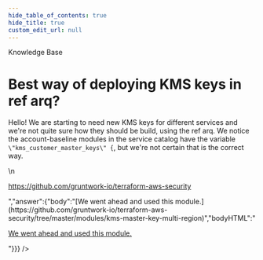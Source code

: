 ```yaml
---
hide_table_of_contents: true
hide_title: true
custom_edit_url: null
---
```



<head>
  <link rel="canonical" href="https://github.com/gruntwork-io/knowledge-base/discussions/189" />
</head>

<CenterLayout>
<span className="searchCategory">Knowledge Base</span>
<h1>Best way of deploying KMS keys in ref arq?</h1>
<GitHub discussion={{"id":"D_kwDOF8slf84AOwwe","number":189,"author":{"login":"umm0n"},"title":"Best way of deploying KMS keys in ref arq?","body":"Hello! We are starting to need new KMS keys for different services and we're not quite sure how they should be build, using the ref arq. We notice the account-baseline modules in the service catalog have the variable `\"kms_customer_master_keys\" {`, but we're not certain that is the correct way.\r\n\r\nhttps://github.com/gruntwork-io/terraform-aws-security","bodyHTML":"<p dir=\"auto\">Hello! We are starting to need new KMS keys for different services and we're not quite sure how they should be build, using the ref arq. We notice the account-baseline modules in the service catalog have the variable <code class=\"notranslate\">\"kms_customer_master_keys\" {</code>, but we're not certain that is the correct way.</p>\n<p dir=\"auto\"><a href=\"https://github.com/gruntwork-io/terraform-aws-security\">https://github.com/gruntwork-io/terraform-aws-security</a></p>","answer":{"body":"[We went ahead and used this module.](https://github.com/gruntwork-io/terraform-aws-security/tree/master/modules/kms-master-key-multi-region)","bodyHTML":"<p dir=\"auto\"><a href=\"https://github.com/gruntwork-io/terraform-aws-security/tree/master/modules/kms-master-key-multi-region\">We went ahead and used this module.</a></p>"}}} />

</CenterLayout>
  

<!-- ##DOCS-SOURCER-START
{
  "sourcePlugin": "github-discussions",
  "hash": "c856e4eeba91bc326616c97a814d9dea"
}
##DOCS-SOURCER-END -->
